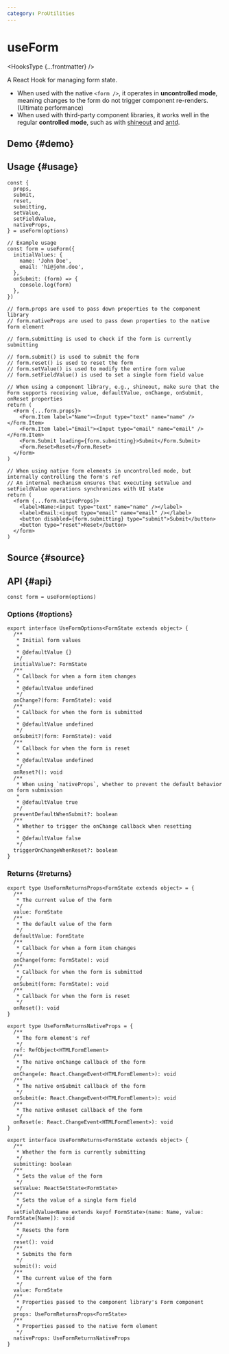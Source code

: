 ```yaml
---
category: ProUtilities
---
```


# useForm


<HooksType {...frontmatter} />

A React Hook for managing form state.

- When used with the native `<form />`, it operates in **uncontrolled mode**, meaning changes to the form do not trigger component re-renders. (Ultimate performance)
- When used with third-party component libraries, it works well in the regular **controlled mode**, such as with [shineout](https://shineout.js.org/) and [antd](https://ant.design/).

## Demo \{#demo}


<App />

## Usage \{#usage}

```tsx
const {
  props,
  submit,
  reset,
  submitting,
  setValue,
  setFieldValue,
  nativeProps,
} = useForm(options)

// Example usage
const form = useForm({
  initialValues: {
    name: 'John Doe',
    email: 'hi@john.doe',
  },
  onSubmit: (form) => {
    console.log(form)
  },
})

// form.props are used to pass down properties to the component library
// form.nativeProps are used to pass down properties to the native form element

// form.submitting is used to check if the form is currently submitting

// form.submit() is used to submit the form
// form.reset() is used to reset the form
// form.setValue() is used to modify the entire form value
// form.setFieldValue() is used to set a single form field value

// When using a component library, e.g., shineout, make sure that the Form supports receiving value, defaultValue, onChange, onSubmit, onReset properties
return (
  <Form {...form.props}>
    <Form.Item label="Name"><Input type="text" name="name" /></Form.Item>
    <Form.Item label="Email"><Input type="email" name="email" /></Form.Item>
    <Form.Submit loading={form.submitting}>Submit</Form.Submit>
    <Form.Reset>Reset</Form.Reset>
  </Form>
)

// When using native form elements in uncontrolled mode, but internally controlling the form's ref
// An internal mechanism ensures that executing setValue and setFieldValue operations synchronizes with UI state
return (
  <form {...form.nativeProps}>
    <label>Name:<input type="text" name="name" /></label>
    <label>Email:<input type="email" name="email" /></label>
    <button disabled={form.submitting} type="submit">Submit</button>
    <button type="reset">Reset</button>
  </form>
)
```

## Source \{#source}


<Source />

## API \{#api}

```tsx
const form = useForm(options)
```

### Options \{#options}

```tsx
export interface UseFormOptions<FormState extends object> {
  /**
   * Initial form values
   *
   * @defaultValue {}
   */
  initialValue?: FormState
  /**
   * Callback for when a form item changes
   *
   * @defaultValue undefined
   */
  onChange?(form: FormState): void
  /**
   * Callback for when the form is submitted
   *
   * @defaultValue undefined
   */
  onSubmit?(form: FormState): void
  /**
   * Callback for when the form is reset
   *
   * @defaultValue undefined
   */
  onReset?(): void
  /**
   * When using `nativeProps`, whether to prevent the default behavior on form submission
   *
   * @defaultValue true
   */
  preventDefaultWhenSubmit?: boolean
  /**
   * Whether to trigger the onChange callback when resetting
   *
   * @defaultValue false
   */
  triggerOnChangeWhenReset?: boolean
}
```

### Returns \{#returns}

```tsx
export type UseFormReturnsProps<FormState extends object> = {
  /**
   * The current value of the form
   */
  value: FormState
  /**
   * The default value of the form
   */
  defaultValue: FormState
  /**
   * Callback for when a form item changes
   */
  onChange(form: FormState): void
  /**
   * Callback for when the form is submitted
   */
  onSubmit(form: FormState): void
  /**
   * Callback for when the form is reset
   */
  onReset(): void
}

export type UseFormReturnsNativeProps = {
  /**
   * The form element's ref
   */
  ref: RefObject<HTMLFormElement>
  /**
   * The native onChange callback of the form
   */
  onChange(e: React.ChangeEvent<HTMLFormElement>): void
  /**
   * The native onSubmit callback of the form
   */
  onSubmit(e: React.ChangeEvent<HTMLFormElement>): void
  /**
   * The native onReset callback of the form
   */
  onReset(e: React.ChangeEvent<HTMLFormElement>): void
}

export interface UseFormReturns<FormState extends object> {
  /**
   * Whether the form is currently submitting
   */
  submitting: boolean
  /**
   * Sets the value of the form
   */
  setValue: ReactSetState<FormState>
  /**
   * Sets the value of a single form field
   */
  setFieldValue<Name extends keyof FormState>(name: Name, value: FormState[Name]): void
  /**
   * Resets the form
   */
  reset(): void
  /**
   * Submits the form
   */
  submit(): void
  /**
   * The current value of the form
   */
  value: FormState
  /**
   * Properties passed to the component library's Form component
   */
  props: UseFormReturnsProps<FormState>
  /**
   * Properties passed to the native form element
   */
  nativeProps: UseFormReturnsNativeProps
}
```

